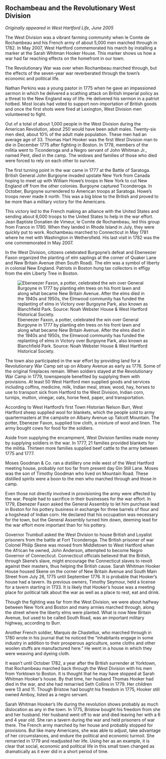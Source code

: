 ## Rochambeau and the Revolutionary West Division {-}

*Originally appeared in West Hartford Life, June 2005*

The West Division was a vibrant farming community when le Comte de Rochambeau and his French army of about 5,000 men marched through in 1782. In May 2007, West Hartford commemorated his march by installing a marker at the Sarah Whitman Hooker House. This marker shows us how a war had far reaching effects on the homefront in our town.

The Revolutionary War was over when Rochambeau marched through, but the effects of the seven-year war reverberated through the town’s economic and political life.

Nathan Perkins was a young pastor in 1775 when he gave an impassioned sermon in which he delivered a scathing attack on British imperial policy as a threat to the New England way of life. He delivered his sermon in a patriot hotbed. Most locals had voted to support non-importation of British goods and once the first shots were fired at Lexington, West Division men volunteered to fight.

Out of a total of about 1,000 people in the West Division during the American Revolution, about 250 would have been adult males. Twenty-six men died, about 10% of the adult male population. These men had an average age of 33. Thomas Hart Hooker was the first West Division man to die in December 1775 after fighting in Boston. In 1778, members of the militia went to Ticonderoga and a Negro servant of John Whitman Jr., named Pent, died in the camp. The widows and families of those who died were forced to rely on each other to survive.

The first turning point in the war came in 1777 at the Battle of Saratoga. British General John Burgoyne invaded upstate New York from Canada hoping to meet up with William Howe’s troops in New York to cut New England off from the other colonies. Burgoyne captured Ticonderoga. In October, Burgoyne surrendered to American troops at Saratoga. Howe’s troops never made it north. This was a big blow to the British and proved to be more than a military victory for the Americans.

This victory led to the French making an alliance with the United States and sending about 6,000 troops to the United States to help in the war effort. Jean Baptiste Donatien de Vimeur, le Comte de Rochambeau, led this group from France in 1780. When they landed in Rhode Island in July, they were quickly put to work. Rochambeau marched to Connecticut in May 1781 where he met with Washington in Wethersfield. His last visit in 1782 was the one commemorated in May 2007.

In the West Division, citizens celebrated Burgoyne’s defeat and Ebeneezer Faxon organized the planting of elm saplings at the corner of Quaker Lane and New Britain Avenue (then South Road). The elm was a symbol of liberty in colonial New England. Patriots in Boston hung tax collectors in effigy from the elm Liberty Tree in Boston.

![Ebeneezer Faxon, a potter, celebrated the win over General Burgoyne in 1777 by planting elm trees on his front lawn and along what became New Britain Avenue. After the elms died in the 1940s and 1950s, the Elmwood community has funded the replanting of elms in Victory over Burgoyne Park, also known as Blanchfield Park. Source: Noah Webster House & West Hartford Historical Society.](images/01-FaxonHouse.jpg)

The town also participated in the war effort by providing land for a Revolutionary War Camp set up on Albany Avenue as early as 1776. Some of the original fireplaces remain. When soldiers stayed at the Revolutionary War Camp in 1779, townspeople benefited by supplying them with provisions. At least 50 West Hartford men supplied goods and services including coffins, medicine, milk, Indian meal, straw, wood, hay, horses to use to transport sick from Hartford to the West Division, Indian corn, turnips, mutton, vinegar, oats, horse feed, paper, and transportation.

According to West Hartford’s first Town Historian Nelson Burr, West Hartford sheep supplied wool for blankets, which the people sold to army quartermasters at the campsite on Albany Avenue up Talcott Mountain. The potter, Ebenezer Faxon, supplied tow cloth, a mixture of wool and linen. The army bought cows for food for the soldiers.

Aside from supplying the encampment, West Division families made money by supplying soldiers in the war. In 1777, 21 families provided blankets for the militia. Thirteen more families supplied beef cattle to the army between 1775 and 1777.

Moses Goodman & Co. ran a distillery one mile west of the West Hartford meeting house, probably not too far from present day Gin Still Lane. Moses was the son of Timothy Goodman who lived on Mountain Road. These distilled spirits were a boon to the men who marched through and those in camp.

Even those not directly involved in provisioning the army were affected by the war. People had to sacrifice in their businesses for the war effort. In 1779, Ebenezer Faxon asked the General Assembly to let him purchase lead in Boston for his pottery business in exchange for three barrels of flour and a hogshead of Indian corn. He declared that his occupation was necessary for the town, but the General Assembly turned him down, deeming lead for the war effort more important than for his pottery.

Governor Trumbull asked the West Division to house British and Loyalist prisoners from the battle at Fort Ticonderoga. The British prisoner of war Colonel Philip Skene was moved from Middletown to West Hartford when the African he owned, John Anderson, attempted to become Negro Governor of Connecticut. Connecticut officials believed that the British, through Skene’s slave, might encourage the Connecticut slaves to revolt against their masters, thus helping the British cause. Sarah Whitman Hooker House housed Skene on the corner of New Britain Avenue and South Main Street from July 26, 1775 until September 1776. It is probable that Hooker’s house had a tavern. Its previous owners, Timothy Seymour, held a license for a tavern starting in 1733. It is likely that Hooker’s house was a meeting place for political talk about the war as well as a place to rest, eat and drink.

Though the fighting was far from the West Division, we were about halfway between New York and Boston and many armies marched through, along the street where the liberty elms were planted. What is now New Britain Avenue, but used to be called South Road, was an important military highway, according to Burr.

Another French soldier, Marquis de Chastellux, who marched through in 1780 wrote in his journal that he noticed the “inhabitants engage in some industry in addition to their prosperous agriculture, some cloths and other woolen stuffs are manufactured here.” He went in a house in which they were weaving and dyeing cloth.

It wasn’t until October 1782, a year after the British surrender at Yorktown, that Rochambeau marched back through the West Division with his men from Yorktown to Boston. It is thought that he may have stopped at Sarah Whitman Hooker’s house. By that time, her husband Thomas Hooker had died in the war, and she had remarried Seth Collins in 1779. Her children were 13 and 11. Though Bristow had bought his freedom in 1775, Hooker still owned Amboy, listed as a negro servant.

Sarah Whitman Hooker’s life during the revolution shows probably as much dislocation as any in the town. In 1775, Bristow bought his freedom from she and her husband. Her husband went off to war and died leaving her with a 6 and 4 year old. She ran a tavern during the war and held prisoners of war there. The French army marched by her house and probably stopped for provisions. But like many Americans, she was able to adjust, take advantage of her circumstances, and endure the political and economic turmoil. She remarried in 1779 and readjusted her life. Using her as an example, it is clear that social, economic and political life in this small town changed as dramatically as it ever did in a short period of time.
